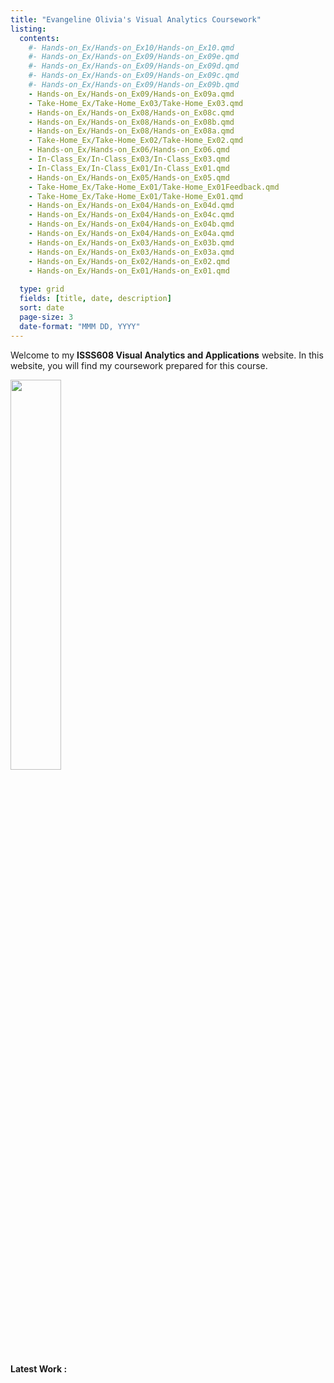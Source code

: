```yaml
---
title: "Evangeline Olivia's Visual Analytics Coursework"
listing:
  contents:
    #- Hands-on_Ex/Hands-on_Ex10/Hands-on_Ex10.qmd
    #- Hands-on_Ex/Hands-on_Ex09/Hands-on_Ex09e.qmd
    #- Hands-on_Ex/Hands-on_Ex09/Hands-on_Ex09d.qmd
    #- Hands-on_Ex/Hands-on_Ex09/Hands-on_Ex09c.qmd
    #- Hands-on_Ex/Hands-on_Ex09/Hands-on_Ex09b.qmd
    - Hands-on_Ex/Hands-on_Ex09/Hands-on_Ex09a.qmd
    - Take-Home_Ex/Take-Home_Ex03/Take-Home_Ex03.qmd
    - Hands-on_Ex/Hands-on_Ex08/Hands-on_Ex08c.qmd
    - Hands-on_Ex/Hands-on_Ex08/Hands-on_Ex08b.qmd
    - Hands-on_Ex/Hands-on_Ex08/Hands-on_Ex08a.qmd
    - Take-Home_Ex/Take-Home_Ex02/Take-Home_Ex02.qmd
    - Hands-on_Ex/Hands-on_Ex06/Hands-on_Ex06.qmd
    - In-Class_Ex/In-Class_Ex03/In-Class_Ex03.qmd
    - In-Class_Ex/In-Class_Ex01/In-Class_Ex01.qmd
    - Hands-on_Ex/Hands-on_Ex05/Hands-on_Ex05.qmd
    - Take-Home_Ex/Take-Home_Ex01/Take-Home_Ex01Feedback.qmd
    - Take-Home_Ex/Take-Home_Ex01/Take-Home_Ex01.qmd
    - Hands-on_Ex/Hands-on_Ex04/Hands-on_Ex04d.qmd
    - Hands-on_Ex/Hands-on_Ex04/Hands-on_Ex04c.qmd
    - Hands-on_Ex/Hands-on_Ex04/Hands-on_Ex04b.qmd
    - Hands-on_Ex/Hands-on_Ex04/Hands-on_Ex04a.qmd
    - Hands-on_Ex/Hands-on_Ex03/Hands-on_Ex03b.qmd
    - Hands-on_Ex/Hands-on_Ex03/Hands-on_Ex03a.qmd
    - Hands-on_Ex/Hands-on_Ex02/Hands-on_Ex02.qmd
    - Hands-on_Ex/Hands-on_Ex01/Hands-on_Ex01.qmd
    
  type: grid
  fields: [title, date, description]
  sort: date
  page-size: 3
  date-format: "MMM DD, YYYY"
---
```


Welcome to my **ISSS608 Visual Analytics and Applications** website. In this website, you will find my coursework prepared for this course.

![](images/index.png){.center width="40%"}

**Latest Work :**
